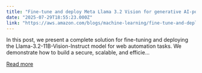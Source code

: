 ```yaml
---
title: "Fine-tune and deploy Meta Llama 3.2 Vision for generative AI-powered web automation using AWS DLCs, Amazon EKS, and Amazon Bedrock"
date: "2025-07-29T18:55:23.000Z"
link: "https://aws.amazon.com/blogs/machine-learning/fine-tune-and-deploy-meta-llama-3-2-vision-for-generative-ai-powered-web-automation-using-aws-dlcs-amazon-eks-and-amazon-bedrock/"
---
```


In this post, we present a complete solution for fine-tuning and deploying the Llama-3.2-11B-Vision-Instruct model for web automation tasks. We demonstrate how to build a secure, scalable, and efficie...

[Read more](https://aws.amazon.com/blogs/machine-learning/fine-tune-and-deploy-meta-llama-3-2-vision-for-generative-ai-powered-web-automation-using-aws-dlcs-amazon-eks-and-amazon-bedrock/)
